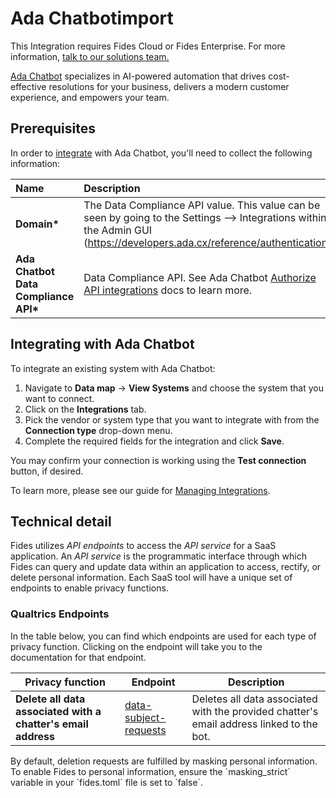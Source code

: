 
# Ada Chatbotimport

<Callout emoji=""> This Integration requires Fides Cloud or Fides Enterprise. For more information, [talk to our solutions team.](https://ethyca.com/book-demo?utm_source=docs-site) </Callout>

[Ada Chatbot](https://www.ada.cx//) specializes in AI-powered automation that drives cost-effective resolutions for your business, delivers a modern customer experience, and empowers your team.

## Prerequisites

In order to [integrate](../) with Ada Chatbot, you'll need to collect the following information:

| Name                                  | Description                                                                                                                                                               |
| :------------------------------------ | :------------------------------------------------------------------------------------------------------------------------------------------------------------------------ |
| **Domain\***                          | The Data Compliance API value. This value can be seen by going to the Settings --> Integrations within the Admin GUI (https://developers.ada.cx/reference/authentication) |
| **Ada Chatbot Data Compliance API\*** | Data Compliance API. See Ada Chatbot [Authorize API integrations](https://www.qualtrics.com/support/integrations/api-integration/overview/) docs to learn more.           |

## Integrating with Ada Chatbot

To integrate an existing system with Ada Chatbot:

1. Navigate to **Data map** → **View Systems** and choose the system that you want to connect.
2. Click on the **Integrations** tab.
3. Pick the vendor or system type that you want to integrate with from the **Connection type** drop-down menu.
4. Complete the required fields for the integration and click **Save**.

You may confirm your connection is working using the **Test connection** button, if desired.

To learn more, please see our guide for [Managing Integrations](/user-guides/integrations/manage-integrations).

## Technical detail

Fides utilizes _API endpoints_ to access the _API service_ for a SaaS application. An _API service_ is the programmatic interface through which Fides can query and update data within an application to access, rectify, or delete personal information. Each SaaS tool will have a unique set of endpoints to enable privacy functions.

### Qualtrics Endpoints

In the table below, you can find which endpoints are used for each type of privacy function. Clicking on the endpoint will take you to the documentation for that endpoint.

| Privacy function                                              | Endpoint                                                                                      | Description                                                                              |
| ------------------------------------------------------------- | --------------------------------------------------------------------------------------------- | ---------------------------------------------------------------------------------------- |
| **Delete all data associated with a chatter's email address** | [data-subject-requests](https://developers.ada.cx/reference/post_api-v1-data-subject-request) | Deletes all data associated with the provided chatter's email address linked to the bot. |

<Callout type="info" emoji="">
By default, deletion requests are fulfilled by masking personal information. To enable Fides to personal information, ensure the `masking_strict` variable in your `fides.toml` file is set to `false`.
</Callout>
